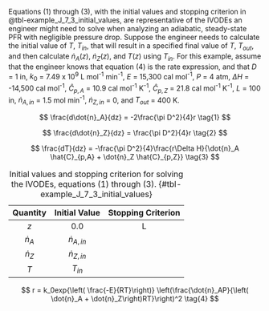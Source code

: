 
Equations (1) through (3), with the initial values and stopping criterion in @tbl-example_J_7_3_initial_values, are representative of the IVODEs an engineer might need to solve when analyzing an adiabatic, steady-state PFR with negligible pressure drop. Suppose the engineer needs to calculate the initial value of $T$, $T_{in}$, that will result in a specified final value of $T$, $T_{out}$, and then calculate $\dot{n}_A\left(z\right)$, $\dot{n}_Z\left(z\right)$, and $T\left(z\right)$ using $T_{in}$. For this example, assume that the engineer knows that equation (4) is the rate expression, and that $D$ = 1 in, $k_0$ = 7.49 x 10^9^ L mol^-1^ min^-1^, $E$ = 15,300 cal mol^-1^, $P$ = 4 atm, $\Delta H$ = -14,500 cal mol^-1^, $\hat{C}_{p,A}$ = 10.9 cal mol^-1^ K^-1^, $\hat{C}_{p,Z}$ = 21.8 cal mol^-1^ K^-1^, $L$ = 100 in, $\dot{n}_{A,in}$ = 1.5 mol min^-1^, $\dot{n}_{Z,in}$ = 0, and $T_{out}$ = 400 K.

$$
\frac{d\dot{n}_A}{dz} = -2\frac{\pi D^2}{4}r \tag{1}
$$

$$
\frac{d\dot{n}_Z}{dz} = \frac{\pi D^2}{4}r \tag{2}
$$

$$
\frac{dT}{dz} = -\frac{\pi D^2}{4}\frac{r\Delta H}{\dot{n}_A \hat{C}_{p,A} + \dot{n}_Z \hat{C}_{p,Z}} \tag{3}
$$

| Quantity | Initial Value | Stopping Criterion |
|:---:|:---:|:---:|
| $z$ | 0.0 | L |
| $\dot{n}_A$ | $\dot{n}_{A,in}$ | |
| $\dot{n}_Z$ | $\dot{n}_{Z,in}$ | |
| $T$ | $T_{in}$ | |

: Initial values and stopping criterion for solving the IVODEs, equations (1) through (3). {#tbl-example_J_7_3_initial_values}

$$
r = k_0exp{\left( \frac{-E}{RT}\right)} \left(\frac{\dot{n}_AP}{\left( \dot{n}_A + \dot{n}_Z\right)RT}\right)^2 \tag{4}
$$